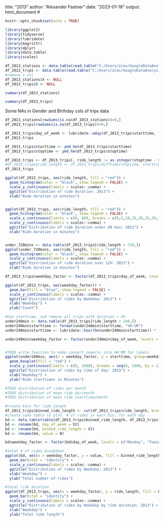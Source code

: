 #
title: "2013"
author: "Alexander Fastner"
date: "2023-01-18"
output: html_document
#

```r
knitr::opts_chunk$set(echo = TRUE)
```

```r
library(ggplot2)
library(tidyverse)
library(lubridate)
library(magrittr)
library(dplyr)
library(data.table)
library(scales)
```

```r
df_2013_stations <- data.table(read.table("C:/Users/alex/GoogleDataAnalysis/Capstone/cleanedData/2013/df_2013_stations.csv", sep = ",", header = TRUE))
df_2013_trips <- data.table(read.table("C:/Users/alex/GoogleDataAnalysis/Capstone/cleanedData/2013/df_2013_trips.csv", sep = ",", header = TRUE))
#remove x col
df_2013_stations$X <- NULL
df_2013_trips$X <- NULL
```


```r
summary(df_2013_stations)
```
```r
summary(df_2013_trips)
```
Some NAs in Gender and Birthday cols of trips data
```r
df_2013_stations[rowSums(is.na(df_2013_stations))>0,]
df_2013_trips[rowSums(is.na(df_2013_trips))>0,]
```
```r
df_2013_trips$day_of_week <- lubridate::wday(df_2013_trips$starttime, label=TRUE, abbr=FALSE)
df_2013_trips
```
```r
df_2013_trips$starttime <- ymd_hm(df_2013_trips$starttime)
df_2013_trips$stoptime <- ymd_hm(df_2013_trips$stoptime)

df_2013_trips <- df_2013_trips[, ride_length := as.integer(stoptime - starttime)]
#df_2013_trips$ride_length <- df_2013_trips[difftime(stoptime, starttime, units = "mins")]
df_2013_trips
```

```r
ggplot(df_2013_trips, aes(ride_length, fill = "red")) +
  geom_histogram(color = "black", show.legend = FALSE) +
  scale_y_continuous(labels = scales::comma) +
  ggtitle("Distribution of ride duration: 2013") + 
  xlab("Ride duration in minutes")


ggplot(df_2013_trips, aes(ride_length, fill = "red")) +
  geom_histogram(color = "black", show.legend = FALSE) +
  scale_x_continuous(limits = c(0, 60), breaks = c(0,5,10,15,20,25,30,35,40,45,50,55,60)) +
  scale_y_continuous(labels = scales::comma) +
  ggtitle("Distribution of ride duration under 60 min: 2013") + 
  xlab("Ride duration in minutes")


under_720mins <- data.table(df_2013_trips[ride_length > 720,])
ggplot(under_720mins, aes(ride_length, fill = "red")) +
  geom_histogram(color = "black", show.legend = FALSE) +
  scale_y_continuous(labels = scales::comma) +
  ggtitle("Distribution of ride duration over 12h: 2013") + 
  xlab("Ride duration in minutes")

```

```r
df_2013_trips$weekday_factor <- factor(df_2013_trips$day_of_week, levels = c("Monday", "Tuesday", "Wednesday", "Thursday", "Friday", "Saturday", "Sunday"))

ggplot(df_2013_trips, aes(weekday_factor)) +
  geom_bar(fill = "blue", show.legend = FALSE) +
  scale_y_continuous(labels = scales::comma) +
  ggtitle("Distribution of rides by Weekday: 2013") + 
  xlab("Weekday") +
  ylab("Count")
```
```r
#Use starttime, and remove all trips with duration > 4h
under240min <- data.table(df_2013_trips[ride_length > 240,])
under240min$starttime <- format(under240min$starttime, "%H:%M")
under240min$starttime <- lubridate::hour(hm(under240min$starttime)) * 100 + lubridate::minute(hm(under240min$starttime))

under240min$weekday_factor <- factor(under240min$day_of_week, levels = c("Monday", "Tuesday", "Wednesday", "Thursday", "Friday", "Saturday", "Sunday"))


#TODO write function to make convert numeric into HH:MM for labels
ggplot(under240min, aes(x = weekday_factor, y = starttime, group=weekday_factor)) + 
  geom_boxplot(fill = "red") +
  scale_y_continuous(limits = c(0, 2400), breaks = seq(0, 2400, by = 120)) +
  ggtitle("Distribution of rides by time of day: 2013") + 
  xlab("Weekday") +
  ylab("Ride starttimes in Minutes")
```

```r
#TODO distribution of rides per month
#TODO distribution of mean ride dur/month
#TODO distribution of mean ride starttime/month
```


```r
#create bins for ride_length
df_2013_trips$binned_ride_length <- cut(df_2013_trips$ride_length, breaks = c(0, 10, 30, 60, 120, 240, 480, 720, 1500), labels = c("0-10", "10-30", "30-60", "60-120", "120-240", "240-480", "480-720", "720-1500"))
#create sums table to plot. # of rides in each bin, for each day
bd <- data.table(table(df_2013_trips$binned_ride_length, df_2013_trips$day_of_week))
bd <- rename(bd, day_of_week = V2)
bd <- rename(bd, binned_ride_length = V1)
bd <- rename(bd, value = N)

bd$weekday_factor <- factor(bd$day_of_week, levels = c("Monday", "Tuesday", "Wednesday", "Thursday", "Friday", "Saturday", "Sunday"))

#total # of rides breakdown
ggplot(bd, aes(x = weekday_factor, y = value, fill = binned_ride_length)) + 
  geom_bar(stat = "identity") +
  scale_y_continuous(labels = scales::comma) +
  ggtitle("Distribution of rides by Weekday: 2013") + 
  xlab("Weekday") +
  ylab("Total number of rides")

#total ride duration
ggplot(df_2013_trips, aes(x = weekday_factor, y = ride_length, fill = binned_ride_length)) + 
  geom_bar(stat = "identity") +
  scale_y_continuous(labels = scales::comma) +
  ggtitle("Distribution of rides by Weekday by ride duration: 2013") + 
  xlab("Weekday") +
  ylab("Total ride length")
```


















